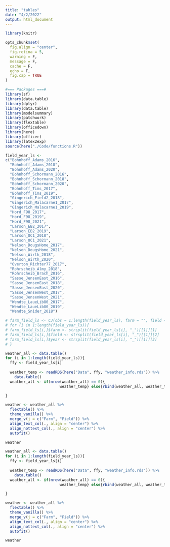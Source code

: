 ```yaml
---
title: "tables"
date: "4/2/2022"
output: html_document
---
```


```r
library(knitr)

opts_chunk$set(
  fig.align = "center",
  fig.retina = 5,
  warning = F,
  message = F,
  cache = F,
  echo = F,
  fig.cap = TRUE
)
```

```r
#=== Packages ===#
library(sf)
library(data.table)
library(dplyr)
library(data.table)
library(modelsummary)
library(patchwork)
library(flextable)
library(officedown)
library(here)
library(officer)
library(latex2exp)
source(here("./Code/functions.R"))
```

```r
field_year_ls <- 
c("Bohnhoff_Adams_2016",
  "Bohnhoff_Adams_2018",      
  "Bohnhoff_Adams_2020",       
  "Bohnhoff_Schormann_2016",
  "Bohnhoff_Schormann_2018",   
  "Bohnhoff_Schormann_2020",  
  "Bohnhoff_Tims_2017",   
  "Bohnhoff_Tims_2019",   
  "Gingerich_Field2_2018",    
  "Gingerich_Malacarne1_2017",
  "Gingerich_Malacarne1_2019",
  "Hord_F98_2017",
  "Hord_F98_2019",            
  "Hord_F98_2021",            
  "Larson_EB2_2017",           
  "Larson_EB2_2019",
  "Larson_OC1_2018",          
  "Larson_OC1_2021",
  "Nelson_DougsHome_2017",  
  "Nelson_DougsHome_2021",  
  "Nelson_Wirth_2018",         
  "Nelson_Wirth_2020",  
  "Overton_Richter77_2017",  
  "Rohrscheib_Almy_2018",      
  "Rohrscheib_Brach_2016", 
  "Sasse_JensenEast_2016", 
  "Sasse_JensenEast_2018",
  "Sasse_JensenEast_2020", 
  "Sasse_JensenWest_2017",
  "Sasse_JensenWest_2021",    
  "Wendte_LaueLib80_2017",     
  "Wendte_LaueLib80_2019",    
  "Wendte_Snider_2018")

# farm_field_ls <- CJ(obs = 1:length(field_year_ls), farm = "", field = "", year = "")
# for (i in 1:length(field_year_ls)){
# farm_field_ls[i,]$farm <- strsplit(field_year_ls[i], "_")[[1]][1]
# farm_field_ls[i,]$field <- strsplit(field_year_ls[i], "_")[[1]][2]
# farm_field_ls[i,]$year <- strsplit(field_year_ls[i], "_")[[1]][3]
# }
```

```r
weather_all <- data.table()
for (i in 1:length(field_year_ls)){
  ffy <- field_year_ls[i]
  
  weather_temp <- readRDS(here("Data", ffy, "weather_info.rds")) %>%
    data.table()
  weather_all <- if(nrow(weather_all) == 0){
                        weather_temp} else{rbind(weather_all, weather_temp)}

}

weather <- weather_all %>% 
  flextable() %>%
  theme_vanilla() %>%
  merge_v(j = c("Farm", "Field")) %>%
  align_text_col(., align = "center") %>%
  align_nottext_col(., align = "center") %>%
  autofit()

weather
```

```r
weather_all <- data.table()
for (i in 1:length(field_year_ls)){
  ffy <- field_year_ls[i]
  
  weather_temp <- readRDS(here("Data", ffy, "weather_info.rds")) %>%
    data.table()
  weather_all <- if(nrow(weather_all) == 0){
                        weather_temp} else{rbind(weather_all, weather_temp)}

}

weather <- weather_all %>% 
  flextable() %>%
  theme_vanilla() %>%
  merge_v(j = c("Farm", "Field")) %>%
  align_text_col(., align = "center") %>%
  align_nottext_col(., align = "center") %>%
  autofit()

weather
```

